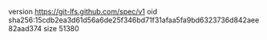 version https://git-lfs.github.com/spec/v1
oid sha256:15cdb2ea3d61d56a6de25f346bd71f31afaa5fa9bd6323736d842aee82aad374
size 51380
